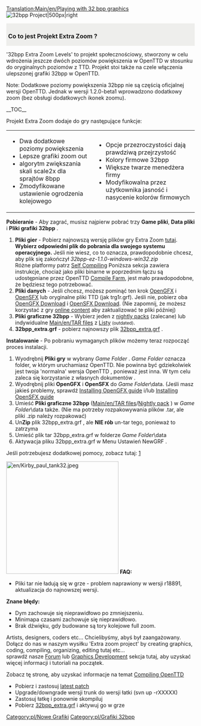 [[Translation:Main/en/Playing with 32 bpp graphics]]
[[File:en/OpenTTD 32bpp.png|32bpp Project|500px|right]]
<div style="background:#eeeeec; padding:10px 5px 2px; -moz-border-radius-topright:25px;"><font size="3">'''Co to jest Projekt Extra Zoom ?'''</font></div>
'32bpp Extra Zoom Levels' to projekt społecznościowy, stworzony w celu wdrożenia jeszcze dwóch poziomów powiększenia w OpenTTD w stosunku do oryginalnych poziomów z TTD. Projekt stoi także na czele włączenia ulepszonej grafiki 32bpp w OpenTTD.

Note: Dodatkowe poziomy powiększenia 32bpp nie są częścią oficjalnej wersji OpenTTD. Jednak w wersji 1.2.0-beta1 wprowadzono dodatkowy zoom (bez obsługi dodatkowych ikonek zoomu).


__TOC__


{{en/Fancy Heading|<h3>Funkcje</h3>}}

Projekt Extra Zoom  dodaje do gry następujące funkcje:
{| Style="width:100%"
|-
| Style="width:40%"|
* Dwa dodatkowe poziomy powiększenia
* Lepsze grafiki zoom out 
* algorytm zwiększania skali scale2x dla sprajtów 8bpp
* Zmodyfikowane ustawienie ogrodzenia kolejowego
|
* Opcje przezroczystości dają prawdziwą przejrzystość
* Kolory firmowe 32bpp
* Większe twarze menedżera firmy
* Modyfikowalna przez użytkownika jasność i nasycenie kolorów firmowych
|}


<!-- zostaną dodane, gdy będą 3 normalne zrzuty ekranu 
<gallery widths=100px heights=100px perrow=4 width=100%>
Image:some screenshot1.png
Image:some screenshot2.png
Image:some screenshot3.png
Image:some screenshot4.png
</gallery>-->

{{en/Fancy Heading|<h3>Instalacja</h3>}}

<!--{{outdated|'''The method of loading 32bpp graphics changed in OpenTTD 1.2.0. The content on this section does not apply to OpenTTD 1.2.0 or newer.'''}}-->{{nieaktualizowane/Pl|'''Zmieniono metodę ładowania grafiki 32bpp w OpenTTD 1.2.0. Treść tej sekcji nie dotyczy OpenTTD 1.2.0 lub nowszej wersji.'''}}

'''Pobieranie''' - Aby zagrać, musisz najpierw pobrać trzy '''Game pliki''', '''Data pliki''' i '''Pliki grafiki 32bpp''' .

#'''Pliki gier''' - Pobierz najnowszą wersję plików gry Extra Zoom [http://bundles.openttdcoop.org/32bpp-ez/LATEST/ tutaj]. '''Wybierz odpowiedni plik do pobrania dla swojego systemu operacyjnego.''' Jeśli nie wiesz, co to oznacza, prawdopodobnie chcesz, aby plik się zakończył ''32bpp-ez-1.1.0-windows-win32.zip''<br>Różne platformy patrz [[Main/en/ExtraZi/Additional levels/Pl#Self Compiling|Self Compiling]] Poniższa sekcja zawiera instrukcje, chociaż jako pliki binarne w poprzednim łączu są udostępniane przez OpenTTD [[Main/pl/Farma Kompilacji|Compile Farm]], jest mało prawdopodobne, że będziesz tego potrzebować.
#'''Pliki danych''' - Jeśli chcesz, możesz pominąć ten krok [[Main/pl/OpenGFX Readme|OpenGFX]] i [[Main/pl/Wymiana Efektów Dźwiękowych|OpenSFX]] lub oryginalne pliki TTD (jak trg1r.grf). Jeśli nie, pobierz oba [http://www.openttd.org/en/download-opengfx OpenGFX Download] i [http://www.openttd.org/en/download-opensfx OpenSFX Download]. (Nie zapomnij, że możesz korzystać z gry [[Main/pl/Dodatki Online|online content]] aby zaktualizować te pliki później)
#'''Pliki graficzne 32bpp''' - Wybierz jeden z [http://jupix.info/openttd/gfxdev-nightlies/ nightly packs] (zalecane) lub indywidualne [[Main/en/TAR files]] z [[Main/pl/Pliki poziomów EZ 32bpp|Listy]] <small>(outdated)</small>.
#'''32bpp_extra.grf''' - pobierz najnowszy plik [http://bundles.openttdcoop.org/32bpp-extra/nightlies/LATEST/ 32bpp_extra.grf] .


'''Instalowanie''' - Po pobraniu wymaganych plików możemy teraz rozpocząć proces instalacji. 
# Wyodrębnij '''Pliki gry''' w wybrany ''Game Folder'' . ''Game Folder'' oznacza folder, w którym uruchamiasz OpenTTD. Nie powinna być gdziekolwiek jest twoja 'normalna' wersja OpenTTD , ponieważ jest inna. W tym celu zaleca się korzystanie z własnych dokumentów .
# Wyodrębnij pliki '''OpenGFX''' i '''OpenSFX''' do ''Game Folder''\data. (Jeśli masz jakieś problemy, sprawdź [[Main/en/OpenGFX Readme/Pl#Installing OpenGFX Manually|Installing OpenGFX guide]] i/lub [[Main/en/Wymiana Efektów Dźwiękowych/Pl#Manualne Instalowanie OpenSFX|Installing OpenSFX guide]]
# Umieść '''Pliki graficzne 32bpp''' ([[Main/en/TAR files]]/[[Main/pl/Automatyczny pakiet nocny 32bpp|Nightly pack]] ) w ''Game Folder''\data także. (Nie ma potrzeby rozpakowywania plików .tar, ale pliki .zip należy rozpakować)
# Un'''Zip''' plik 32bpp_extra.grf , ale '''NIE rób''' un-tar tego, ponieważ to zatrzyma
# Umieść plik tar 32bpp_extra.grf w folderze ''Game Folder''\data
# Aktywacja pliku 32bpp_extra.grf w Menu Ustawień NewGRF .


<!--
<p><b>Windows XP:</b> C:\Documents and Settings\<username>\My Documents\OpenTTD</p> <p>'''Windows Vista\Win7:''' C:\Users\<username>\Documents\OpenTTD\data</p><p>'''Game Folder:''' [your Game Folder]\bin\data</p><p>Note: opcjonalna zawartość 32bpp zostanie aktywowana w grze [[Main/en/NewGRF#Activating NewGRFs|NewGRF manager]]</p>
-->
Jeśli potrzebujesz dodatkowej pomocy, zobacz tutaj: [http://www.tt-forums.net/viewtopic.php?p=968701#p968701]


{{en/Fancy Heading|<h3>Rozwiązywanie problemów</h3>}}
[[File:en/Kirby paul tank32.jpeg|thumb|300px|right]]
'''FAQ:'''
* Pliki tar nie ładują się w grze - problem naprawiony w wersji r18891, aktualizacja do najnowszej wersji.


'''Znane błędy:'''
* Dym zachowuje się nieprawidłowo po zmniejszeniu.
* Minimapa czasami zachowuje się nieprawidłowo.
* Brak dźwięku, gdy budowane są tory kolejowe full zoom.


{{en/Fancy Heading|<h3>Kto jest involved <small>''(zaangażowany)''</small>?</h3>}}
Artists, designers, coders etc... Chcielibyśmy, abyś był zaangażowany. Dołącz do nas w naszym wysiłku 'Extra zoom project' by creating graphics, coding, compiling, organizing, editing tutaj etc... <br />sprawdź nasze [http://www.tt-forums.net/viewforum.php?f=36 Forum] lub [[Main/pl/Dokumentacja Rozwijania Grafik 32bpp|Graphics Development]] sekcja tutaj, aby uzyskać więcej informacji i tutoriali na początek.



{{en/Fancy Heading|<h3>Self Compiling</h3>}}
Zobacz tę stronę, aby uzyskać informacje na temat [[Category/pl/Kompilowanie OpenTTD|Compiling OpenTTD]]
* Pobierz i zastosuj [http://dev.openttdcoop.org/projects/32bpp-ez-patches/repository/changes/ez.diff latest patch]
* Upgrade/downgrade wersji trunk do wersji łatki (svn up -rXXXXX)
* Zastosuj łatkę i ponownie skompiluj
* Pobierz [http://bundles.openttdcoop.org/32bpp-extra/ 32bpp_extra.grf] i aktywuj go w grze


<!--{{en/Navbox Graphics Development}}-->{{pl/Navbox Programowanie grafik}}

<!--[[Category:en/New Graphics]][[Category:en/32bpp Graphics]]-->[[Category:pl/Nowe Grafiki]][[Category:pl/Grafiki 32bpp]]
